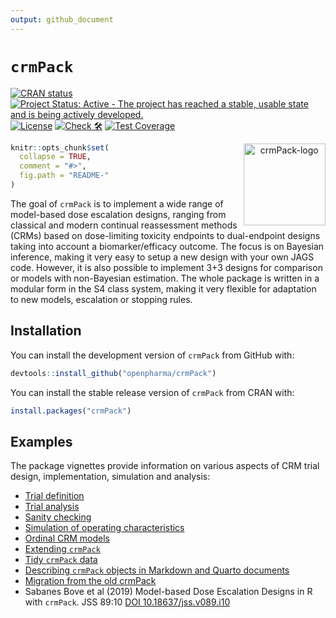 ```yaml
---
output: github_document
---
```


<!-- markdownlint-disable-file -->
<!-- README.md is generated from README.Rmd. Please edit that file -->

# `crmPack` 

<!-- badges: start -->
[![CRAN status](https://www.r-pkg.org/badges/version/crmPack)](https://CRAN.R-project.org/package=crmPack)
[![Project Status: Active - The project has reached a stable, usable state and is being actively developed.](https://www.repostatus.org/badges/latest/active.svg)](https://www.repostatus.org/#active)
[![License](https://img.shields.io/badge/License-Apache_2.0-blue.svg)](https://opensource.org/license/apache-2-0)
[![Check 🛠](https://github.com/openpharma/crmPack/actions/workflows/check.yaml/badge.svg)](https://github.com/openpharma/crmPack/actions/workflows/check.yaml)
[![Test Coverage](https://raw.githubusercontent.com/openpharma/crmPack/_xml_coverage_reports/data/main/badge.svg)](https://raw.githubusercontent.com/openpharma/crmPack/_xml_coverage_reports/data/main/badge.svg)
<!-- badges: end -->

<p align="center"> <img src='man/figures/logo.png' align="right" height="131.5" alt="crmPack-logo"/> </p>

```r
knitr::opts_chunk$set(
  collapse = TRUE,
  comment = "#>",
  fig.path = "README-"
)
```

The goal of `crmPack` is to implement a wide range of model-based dose
escalation designs, ranging from classical and modern continual
reassessment methods (CRMs) based on dose-limiting toxicity endpoints to
dual-endpoint designs taking into account a biomarker/efficacy outcome. The
focus is on Bayesian inference, making it very easy to setup a new design
with your own JAGS code. However, it is also possible to implement 3+3
designs for comparison or models with non-Bayesian estimation. The whole
package is written in a modular form in the S4 class system, making it very
flexible for adaptation to new models, escalation or stopping rules.

## Installation

You can install the development version of `crmPack` from GitHub with:

```r
devtools::install_github("openpharma/crmPack")
```

You can install the stable release version of `crmPack` from CRAN with:

```r
install.packages("crmPack")
```

## Examples

The package vignettes provide information on various aspects of CRM trial design, implementation, simulation and analysis:

* [Trial definition](https://openpharma.github.io/crmPack/main/articles/trial_definition.html)
* [Trial analysis](https://openpharma.github.io/crmPack/main/articles/trial_analysis.html)
* [Sanity checking](https://openpharma.github.io/crmPack/main/articles/trial_sanity_checks.html)
* [Simulation of operating characteristics](https://openpharma.github.io/crmPack/main/articles/trial_simulation.html)
* [Ordinal CRM models](https://openpharma.github.io/crmPack/main/articles/ordinal-crm.html)
* [Extending `crmPack`](https://openpharma.github.io/crmPack/main/articles/parallel_computing_with_extensions.html)
* [Tidy `crmPack` data](https://openpharma.github.io/crmPack/main/articles/tidy_method.html)
* [Describing `crmPack` objects in Markdown and Quarto documents](https://openpharma.github.io/crmPack/main/articles/knit_print.html)
* [Migration from the old crmPack](https://openpharma.github.io/crmPack/main/articles/migration_from_the_old_crmPack.html)
* Sabanes Bove et al (2019)  Model-based Dose Escalation Designs in R with `crmPack`. JSS 89:10 [DOI 10.18637/jss.v089.i10](https://www.jstatsoft.org/article/view/v089i10)
